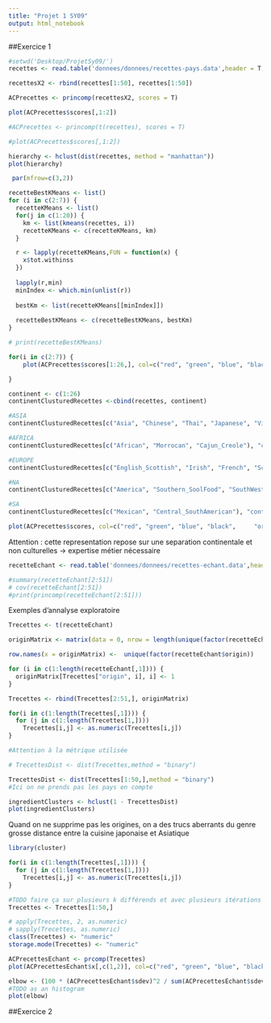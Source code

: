 ```yaml
---
title: "Projet 1 SY09"
output: html_notebook
---
```


##Exercice 1

```r
#setwd('Desktop/ProjetSy09/')
recettes <- read.table('donnees/donnees/recettes-pays.data',header = T,sep = ',',row.names = 1)

recettesX2 <- rbind(recettes[1:50], recettes[1:50])

ACPrecettes <- princomp(recettesX2, scores = T)

plot(ACPrecettes$scores[,1:2])

```

```r
#ACPrecettes <- princomp(t(recettes), scores = T)

#plot(ACPrecettes$scores[,1:2])

```

```r
hierarchy <- hclust(dist(recettes, method = "manhattan"))
plot(hierarchy)
```

```r
 par(mfrow=c(3,2))

recetteBestKMeans <- list()
for (i in c(2:7)) {
  recetteKMeans <- list()
  for(j in c(1:20)) {
    km <- list(kmeans(recettes, i))
    recetteKMeans <- c(recetteKMeans, km)    
  }

  r <- lapply(recetteKMeans,FUN = function(x) {
    x$tot.withinss
  })
  
  lapply(r,min)
  minIndex <- which.min(unlist(r))
  
  bestKm <- list(recetteKMeans[[minIndex]])
  
  recetteBestKMeans <- c(recetteBestKMeans, bestKm)
}

# print(recetteBestKMeans)

for(i in c(2:7)) {
    plot(ACPrecettes$scores[1:26,], col=c("red", "green", "blue", "black",     "orange", "purple", "pink")[recetteBestKMeans[[i - 1]]$cluster])

}
```

```r
continent <- c(1:26)
continentClusturedRecettes <-cbind(recettes, continent) 

#ASIA
continentClusturedRecettes[c("Asia", "Chinese", "Thai", "Japanese", "Vietnamese", "Jewish", "MiddleEastern", "Indian"), "continent"] <- 1 

#AFRICA
continentClusturedRecettes[c("African", "Morrocan", "Cajun_Creole"), "continent"] <- 2

#EUROPE
continentClusturedRecettes[c("English_Scottish", "Irish", "French", "Scandinavian", "EasternEuropean_Russian", "German", "Greek", "Italian", "Mediterranean", "Spanish_Portuguese", ""), "continent"] <- 3   

#NA
continentClusturedRecettes[c("America", "Southern_SoolFood", "SouthWestern"), "continent"] <- 4 

#SA
continentClusturedRecettes[c("Mexican", "Central_SouthAmerican"), "continent"] <- 5 

plot(ACPrecettes$scores, col=c("red", "green", "blue", "black",     "orange", "purple", "pink" )[continentClusturedRecettes[,"continent"]])
```

Attention : cette representation repose sur une separation continentale et non culturelles -> expertise métier nécessaire

```r

recetteEchant <- read.table('donnees/donnees/recettes-echant.data',header = T,sep = ',')

#summary(recetteEchant[2:51])
# cov(recetteEchant[2:51])
#print(princomp(recetteEchant[2:51]))
```

Exemples d'annalyse exploratoire

```r
Trecettes <- t(recetteEchant)

originMatrix <- matrix(data = 0, nrow = length(unique(factor(recetteEchant$origin))), ncol = length(recetteEchant[,1]))

row.names(x = originMatrix) <-  unique(factor(recetteEchant$origin))

for (i in c(1:length(recetteEchant[,1]))) {
  originMatrix[Trecettes["origin", i], i] <- 1
}

Trecettes <- rbind(Trecettes[2:51,], originMatrix)

for(i in c(1:length(Trecettes[,1]))) {
  for (j in c(1:length(Trecettes[1,])))
    Trecettes[i,j] <- as.numeric(Trecettes[i,j])
}

#Attention à la métrique utilisée

# TrecettesDist <- dist(Trecettes,method = "binary")

TrecettesDist <- dist(Trecettes[1:50,],method = "binary")
#Ici on ne prends pas les pays en compte

```


```r

ingredientClusters <- hclust(1 - TrecettesDist)
plot(ingredientClusters)
```
Quand on ne supprime pas les origines, on a des trucs aberrants du genre grosse distance entre la cuisine japonaise et Asiatique

```r
library(cluster)

for(i in c(1:length(Trecettes[,1]))) {
  for (j in c(1:length(Trecettes[1,])))
    Trecettes[i,j] <- as.numeric(Trecettes[i,j])
}

#TODO faire ça sur plusieurs k différends et avec plusieurs itérations de k medoide a chaque fois
Trecettes <- Trecettes[1:50,]

# apply(Trecettes, 2, as.numeric)
# sapply(Trecettes, as.numeric)
class(Trecettes) <- "numeric"
storage.mode(Trecettes) <- "numeric"

ACPrecettesEchant <- prcomp(Trecettes)
plot(ACPrecettesEchant$x[,c(1,2)], col=c("red", "green", "blue", "black",     "orange", "purple", "pink")[cluster::pam(TrecettesDist,3)$clustering])
```

 
```r
elbow <- (100 * (ACPrecettesEchant$sdev)^2 / sum(ACPrecettesEchant$sdev^2) )
#TODO as an histogram
plot(elbow)
```
##Exercice 2




